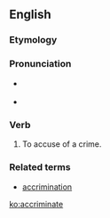 ==English==

===Etymology===
{{prefix|ac|gloss1=to|criminate|gloss2=accuse}}

===Pronunciation===
* {{a|RP}} {{IPA|/əˈkɹɪmɪneɪt/}}
*{{audio|en-us-accriminate.ogg|Audio (US)}}

===Verb===
{{en-verb|accriminat|ing}}

# {{context|transitive|obsolete}} To accuse of a crime.

===Related terms===
* [[accrimination]]

[[ko:accriminate]]